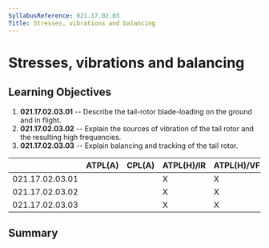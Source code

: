 ```yaml
---
SyllabusReference: 021.17.02.03
Title: Stresses, vibrations and balancing
---
```


# Stresses, vibrations and balancing

## Learning Objectives

1.  **021.17.02.03.01** -- Describe the tail-rotor blade-loading on the ground
    and in flight.
2.  **021.17.02.03.02** -- Explain the sources of vibration of the tail rotor
    and the resulting high frequencies.
3.  **021.17.02.03.03** -- Explain balancing and tracking of the tail rotor.

|                 | ATPL(A) | CPL(A) | ATPL(H)/IR | ATPL(H)/VFR | CPL(H) | IR  | CBIR(A) |
| --------------- | ------- | ------ | ---------- | ----------- | ------ | --- | ------- |
| 021.17.02.03.01 |         |        | X          | X           | X      |     |         |
| 021.17.02.03.02 |         |        | X          | X           | X      |     |         |
| 021.17.02.03.03 |         |        | X          | X           | X      |     |         |

## Summary
